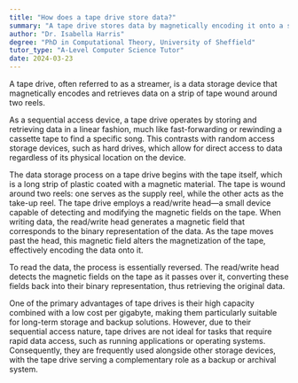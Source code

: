 ```yaml
---
title: "How does a tape drive store data?"
summary: "A tape drive stores data by magnetically encoding it onto a strip of tape that is wound around two reels."
author: "Dr. Isabella Harris"
degree: "PhD in Computational Theory, University of Sheffield"
tutor_type: "A-Level Computer Science Tutor"
date: 2024-03-23
---
```


A tape drive, often referred to as a streamer, is a data storage device that magnetically encodes and retrieves data on a strip of tape wound around two reels. 

As a sequential access device, a tape drive operates by storing and retrieving data in a linear fashion, much like fast-forwarding or rewinding a cassette tape to find a specific song. This contrasts with random access storage devices, such as hard drives, which allow for direct access to data regardless of its physical location on the device.

The data storage process on a tape drive begins with the tape itself, which is a long strip of plastic coated with a magnetic material. The tape is wound around two reels: one serves as the supply reel, while the other acts as the take-up reel. The tape drive employs a read/write head—a small device capable of detecting and modifying the magnetic fields on the tape. When writing data, the read/write head generates a magnetic field that corresponds to the binary representation of the data. As the tape moves past the head, this magnetic field alters the magnetization of the tape, effectively encoding the data onto it.

To read the data, the process is essentially reversed. The read/write head detects the magnetic fields on the tape as it passes over it, converting these fields back into their binary representation, thus retrieving the original data.

One of the primary advantages of tape drives is their high capacity combined with a low cost per gigabyte, making them particularly suitable for long-term storage and backup solutions. However, due to their sequential access nature, tape drives are not ideal for tasks that require rapid data access, such as running applications or operating systems. Consequently, they are frequently used alongside other storage devices, with the tape drive serving a complementary role as a backup or archival system.
    